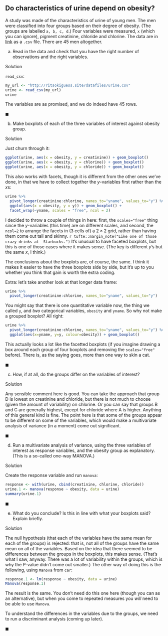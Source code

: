 ##  Do characteristics of urine depend on obesity?


 A study was made of the characteristics of urine of young
men. The men were classified into four groups based on their degree of
obesity. (The groups are labelled `a, b, c, d`.) Four variables
were measured, `x` (which you can ignore), pigment creatinine,
chloride and chlorine. The data are in
[link](http://ritsokiguess.site/datafiles/urine.csv) as a
`.csv` file. There are 45 men altogether.



(a) Read in the data and check that you have the right number
of observations and the right variables.
 
Solution


`read_csv`:
```r
my_url <- "http://ritsokiguess.site/datafiles/urine.csv"
urine <- read_csv(my_url)
urine
```

     

The variables are as promised, and we do indeed have 45 rows. 
 
$\blacksquare$

(b) Make boxplots of each of the three variables of interest
against obesity group. 
 
Solution


Just churn through it:
```r
ggplot(urine, aes(x = obesity, y = creatinine)) + geom_boxplot()
ggplot(urine, aes(x = obesity, y = chlorine)) + geom_boxplot()
ggplot(urine, aes(x = obesity, y = chloride)) + geom_boxplot()
```

     

This also works with facets, though it is different from the other
ones we've done, in that we have to collect together the $y$-variables
first rather than the $x$s:

```r
urine %>%
  pivot_longer(creatinine:chlorine, names_to="yname", values_to="y") %>%
  ggplot(aes(x = obesity, y = y)) + geom_boxplot() +
  facet_wrap(~yname, scales = "free", ncol = 2)
```

 

I decided to throw a couple of things in here: first, the
`scales="free"` thing since the $y$-variables (this time) are
on different scales, and second, the `ncol=2` to arrange the
facets in (3 cells of) a $2\times 2$ grid, rather than having them
come out tall and skinny.
`r tufte::margin_note("Like one of those crazy drinks at  Starbucks.")` It's unusual to have faceted boxplots, but this is one
of those cases where it makes sense. (The key is different $y$'s but
the same $x$, I think.)

The conclusions about the boxplots are, of course, the same. I think
it makes it easier to have the three boxplots side by side, but it's
up to you whether you think that gain is worth the extra coding.

Extra: let's take another look at that longer data frame:

```r
urine %>%
  pivot_longer(creatinine:chlorine, names_to="yname", values_to="y") 
```

You might say that there is one quantitative variable now, the thing we called `y`, and *two* categorical variables, `obesity` and `yname`. So why not make a grouped boxplot? All right:

```r
urine %>%
  pivot_longer(creatinine:chlorine, names_to="yname", values_to="y") %>%
  ggplot(aes(x=yname, y=y, colour=obesity)) + geom_boxplot()
```

This actually looks a lot like the facetted boxplots (if you imagine drawing a box around each group of four boxplots and removing the `scales="free"` before). There is, as the saying goes, more than one way to skin a cat.

$\blacksquare$

(c) How, if at all, do the groups differ on the variables of interest?
 
Solution


Any sensible comment here is good. You can take the approach that
group D is lowest on creatinine and chloride, but there is not
much to choose (given the amount of variability) on chlorine. Or
you can say that groups B and C are generally highest, except for
chloride where A is higher. Anything of this general kind is fine.
The point here is that some of the groups appear to be different
on some of the variables, which would make a multivariate analysis
of variance (in a moment) come out significant.
 
$\blacksquare$

(d) Run a multivariate analysis of variance, using the three
variables of interest as response variables, and the obesity group
as explanatory. (This is a so-called one-way MANOVA.)
 
Solution


Create the response variable and run `manova`:
```r
response <- with(urine, cbind(creatinine, chlorine, chloride))
urine.1 <- manova(response ~ obesity, data = urine)
summary(urine.1)
```

     
 
$\blacksquare$

(e) What do you conclude? Is this in line with what your
boxplots said? Explain briefly.
 
Solution


The null hypothesis (that each of the variables have the same mean
for each of the groups) is rejected: that is, not all of the
groups have the same mean on all of the variables.
Based on the idea that there seemed to be differences between the
groups in the boxplots, this makes sense. (That's what I saw,
anyway. There was a lot of variability within the groups, which is
why the P-value didn't come out smaller.)
The other way of doing this is the following, using
`Manova` from `car`:
```r
response.1 <- lm(response ~ obesity, data = urine)
Manova(response.1)
```

     

The result is the same. You don't need do this one here (though you
can as an alternative), but when you come to repeated measures you
*will* need to be able to use `Manova`.

To understand the differences in the variables due to the groups, we
need to run a discriminant analysis (coming up later).

 
$\blacksquare$




